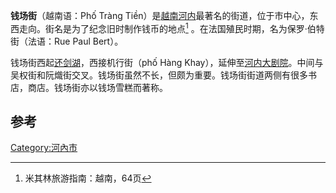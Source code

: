 
'''钱场街'''（越南语：Phố Tràng Tiền）是[[越南|越南]][[河内|河内]]最著名的街道，位于市中心，东西走向。街名是为了纪念旧时制作钱币的地点<ref>米其林旅游指南：越南，64页</ref>
。在法国殖民时期，名为保罗·伯特街（法语：Rue Paul Bert）。 

钱场街西起[[还剑湖|还剑湖]]，西接机行街（phố Hàng Khay），延伸至[[河内大剧院|河内大剧院]]。中间与吴权街和阮熾街交叉。钱场街虽然不长，但颇为重要。钱场街街道两侧有很多书店，商店。钱场街亦以钱场雪糕而著称。

==参考==
<references/>

[[Category:河內市|Category:河內市]]